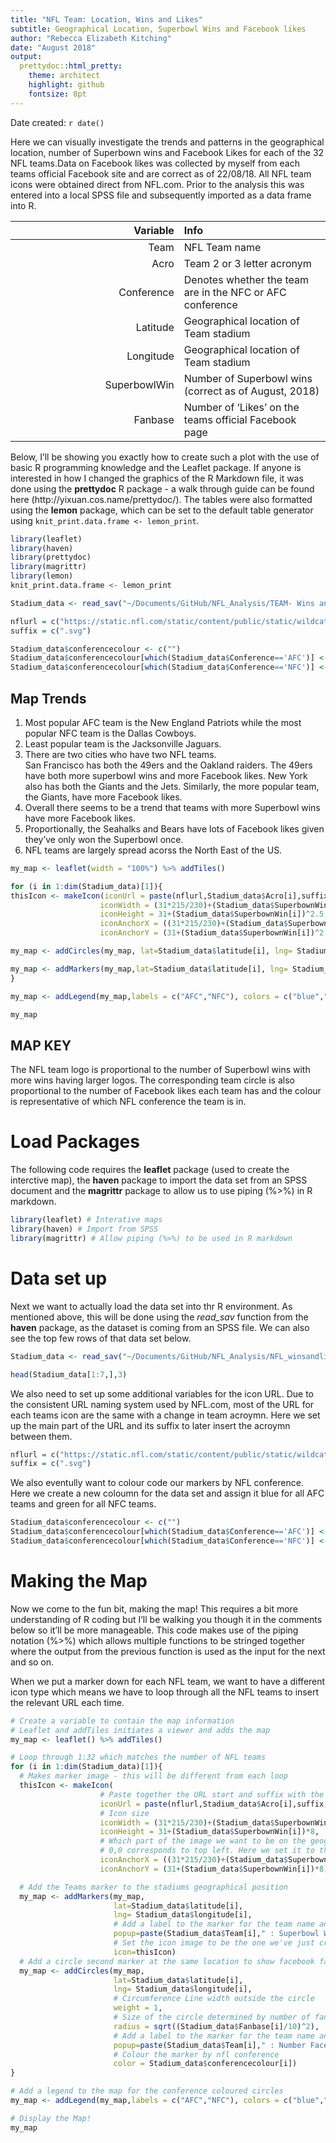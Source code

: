 ```yaml
---
title: "NFL Team: Location, Wins and Likes"
subtitle: Geographical Location, Superbowl Wins and Facebook likes
author: "Rebecca Elizabeth Kitching"
date: "August 2018"
output:
  prettydoc::html_pretty:
    theme: architect
    highlight: github
    fontsize: 8pt
---
```


Date created: `r date()`

Here we can visually investigate the trends and patterns in the geographical location, number of Superbown wins and Facebook Likes for each of the 32 NFL teams.Data on Facebook likes was collected by myself from each teams official Facebook site and are correct as of 22/08/18. All NFL team icons were obtained direct from NFL.com. Prior to the analysis this was entered into a local SPSS file and subsequently imported as a data frame into R.

| Variable | Info | 
|------:|:-----|
| Team | NFL Team name |  
| Acro | Team 2 or 3 letter acronym |  
| Conference | Denotes whether the team are in the NFC or AFC conference |  
| Latitude | Geographical location of Team stadium | 
| Longitude | Geographical location of Team stadium  | 
| SuperbowlWin | Number of Superbowl wins (correct as of August, 2018) | 
| Fanbase | Number of 'Likes' on the teams official Facebook page | 


Below, I'll be showing you exactly how to create such a plot with the use of basic R programming knowledge and the Leaflet package. If anyone is interested in how I changed the graphics of the R Markdown file, it was done using the **prettydoc** R package - a walk through guide can be found here (http://yixuan.cos.name/prettydoc/). The tables were also formatted using the **lemon** package, which can be set to the default table generator using `knit_print.data.frame <- lemon_print`.



```r
library(leaflet)
library(haven)
library(prettydoc)
library(magrittr)
library(lemon)
knit_print.data.frame <- lemon_print
```

```r
Stadium_data <- read_sav("~/Documents/GitHub/NFL_Analysis/TEAM- Wins and Likes/NFL_winsandlikes.sav")
```

```r
nflurl = c("https://static.nfl.com/static/content/public/static/wildcat/assets/img/logos/teams/")
suffix = c(".svg")
```

```r
Stadium_data$conferencecolour <- c("")
Stadium_data$conferencecolour[which(Stadium_data$Conference=='AFC')] <- 'blue'
Stadium_data$conferencecolour[which(Stadium_data$Conference=='NFC')] <- 'green'
```

## Map Trends
1) Most popular AFC team is the New England Patriots while the most popular NFC team is the Dallas Cowboys.
2) Least popular team is the Jacksonville Jaguars.
3) There are two cities who have two NFL teams.  
San Francisco has both the 49ers and the Oakland raiders. The 49ers have both more superbowl wins and more Facebook likes.
New York also has both the Giants and the Jets. Similarly, the more popular team, the Giants, have more Facebook likes.
4) Overall there seems to be a trend that teams with more Superbowl wins have more Facebook likes.
5) Proportionally, the Seahalks and Bears have lots of Facebook likes given they've only won the Superbowl once.
6) NFL teams are largely spread acorss the North East of the US.

```r
my_map <- leaflet(width = "100%") %>% addTiles() 

for (i in 1:dim(Stadium_data)[1]){
thisIcon <- makeIcon(iconUrl = paste(nflurl,Stadium_data$Acro[i],suffix, sep=""),
                    iconWidth = (31*215/230)+(Stadium_data$SuperbownWin[i])^2.5,
                    iconHeight = 31+(Stadium_data$SuperbownWin[i])^2.5,
                    iconAnchorX = ((31*215/230)+(Stadium_data$SuperbownWin[i])^2.5)/2,
                    iconAnchorY = (31+(Stadium_data$SuperbownWin[i])^2.5)/2)

my_map <- addCircles(my_map, lat=Stadium_data$latitude[i], lng= Stadium_data$longitude[i],weight = 1, radius = sqrt((Stadium_data$Fanbase[i]/10)^2),popup=paste(Stadium_data$Team[i]," : Number Facebook Likes ", Stadium_data$Fanbase[i]), color = Stadium_data$conferencecolour[i])

my_map <- addMarkers(my_map,lat=Stadium_data$latitude[i], lng= Stadium_data$longitude[i], popup=paste(Stadium_data$Team[i]," : Superbowl Wins ",Stadium_data$SuperbownWin[i],sep=""), icon=thisIcon)
}

my_map <- addLegend(my_map,labels = c("AFC","NFC"), colors = c("blue","green"))

my_map
```

## MAP KEY
The NFL team logo is proportional to the number of Superbowl wins with more wins having larger logos.
The corresponding team circle is also proportional to the number of Facebook likes each team has and the colour is representative of which NFL conference the team is in.


# Load Packages

The following code requires the **leaflet** package (used to create the interctive map), the **haven** package to import the data set from an SPSS document and the **magrittr** package to allow us to use piping (%>%) in R markdown.

```r
library(leaflet) # Interative maps
library(haven) # Import from SPSS
library(magrittr) # Allow piping (%>%) to be used in R markdown
```

# Data set up

Next we want to actually load the data set into thr R environment. As mentioned above, this will be done using the *read_sav* function from the **haven** package, as the dataset is coming from an SPSS file. We can also see the top few rows of that data set below.

```r
Stadium_data <- read_sav("~/Documents/GitHub/NFL_Analysis/NFL_winsandlikes.sav")
```
```r

head(Stadium_data[1:7,],3)
```
  
We also need to set up some additional variables for the icon URL. Due to the consistent URL naming system used by NFL.com, most of the URL for each teams icon are the same with a change in team acroymn. Here we set up the main part of the URL and its suffix to later insert the acroymn between them.
  
```r
  
nflurl = c("https://static.nfl.com/static/content/public/static/wildcat/assets/img/logos/teams/")
suffix = c(".svg")
```

We also eventully want to colour code our markers by NFL conference. Here we create a new coloumn for the data set and assign it blue for all AFC teams and green for all NFC teams.

```r
Stadium_data$conferencecolour <- c("")
Stadium_data$conferencecolour[which(Stadium_data$Conference=='AFC')] <- 'blue'
Stadium_data$conferencecolour[which(Stadium_data$Conference=='NFC')] <- 'green'
```

# Making the Map

Now  we come to the fun bit, making the map! This requires a bit more understanding of R coding but I'll be walking you though it in the comments below so it'll be more manageable. This code makes use of the piping notation (%>%) which allows multiple functions to be stringed together where the output from the previous function is used as the input for the next and so on.

When we put a marker down for each NFL team, we want to have a different icon type which means we have to loop through all the NFL teams to insert the relevant URL each time.

```r
# Create a variable to contain the map information
# Leaflet and addTiles initiates a viewer and adds the map
my_map <- leaflet() %>% addTiles() 

# Loop through 1:32 which matches the number of NFL teams
for (i in 1:dim(Stadium_data)[1]){
  # Makes marker image - this will be different from each loop
  thisIcon <- makeIcon(
                    # Paste together the URL start and suffix with the team acroymn in the middle
                    iconUrl = paste(nflurl,Stadium_data$Acro[i],suffix, sep=""),
                    # Icon size
                    iconWidth = (31*215/230)+(Stadium_data$SuperbownWin[i])*8,
                    iconHeight = 31+(Stadium_data$SuperbownWin[i])*8,
                    # Which part of the image we want to be on the geographical location
                    # 0,0 corresponds to top left. Here we set it to the middle of the image
                    iconAnchorX = ((31*215/230)+(Stadium_data$SuperbownWin[i])*8)/2,
                    iconAnchorY = (31+(Stadium_data$SuperbownWin[i])*8)/2)

  # Add the Teams marker to the stadiums geographical position
  my_map <- addMarkers(my_map,
                       lat=Stadium_data$latitude[i], 
                       lng= Stadium_data$longitude[i], 
                       # Add a label to the marker for the team name and number of Superbowl wins
                       popup=paste(Stadium_data$Team[i]," : Superbowl Wins ",Stadium_data$SuperbownWin[i],sep=""), 
                       # Set the icon image to be the one we've just created
                       icon=thisIcon)
  # Add a circle second marker at the same location to show facebook fans
  my_map <- addCircles(my_map,
                       lat=Stadium_data$latitude[i], 
                       lng= Stadium_data$longitude[i],
                       # Circumference Line width outside the circle  
                       weight = 1, 
                       # Size of the circle determined by number of fans
                       radius = sqrt((Stadium_data$Fanbase[i]/10)^2),
                       # Add a label to the marker for the team name and number of Facebook likes
                       popup=paste(Stadium_data$Team[i]," : Number Facebook Likes ", Stadium_data$Fanbase[i]), 
                       # Colour the marker by nfl conference
                       color = Stadium_data$conferencecolour[i])
}

# Add a legend to the map for the conference coloured circles
my_map <- addLegend(my_map,labels = c("AFC","NFC"), colors = c("blue","green"))

# Display the Map!
my_map
```

